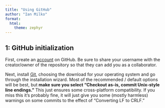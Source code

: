 ```yaml
---
title: "Using GitHub"
author: "Ian Milko"
format:
  html:
    theme: zephyr
---
```


## 1: GitHub initialization

First, create an [account](https://github.com/join) on GitHub. Be sure to share your username with the creator/owner of the repository so that they can add you as a collaborator.

Next, install [Git](https://git-scm.com/downloads), choosing the download for your operating system and go through the installation wizard. Most of the recommended / default options will be best, but **make sure you select "Checkout as-is, commit Unix-style line endings."** This just ensures some cross-platform compatibility. If you miss this it's probably fine, it will just give you some (mostly harmless) warnings on some commits to the effect of "Converting LF to CRLF." 


